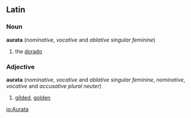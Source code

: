 ==Latin==
===Noun===
'''aurata''' (''nominative'', ''vocative'' and ''ablative'' ''singular'' ''feminine'')
# the [[dorado]]
===Adjective===
'''aurata'''  (''nominative'', ''vocative'' and ''ablative'' ''singular'' ''feminine'', ''nominative'', ''vocative'' and ''accusative'' ''plural'' ''neuter'')
# [[gilded]], [[golden]]

[[io:Aurata]]